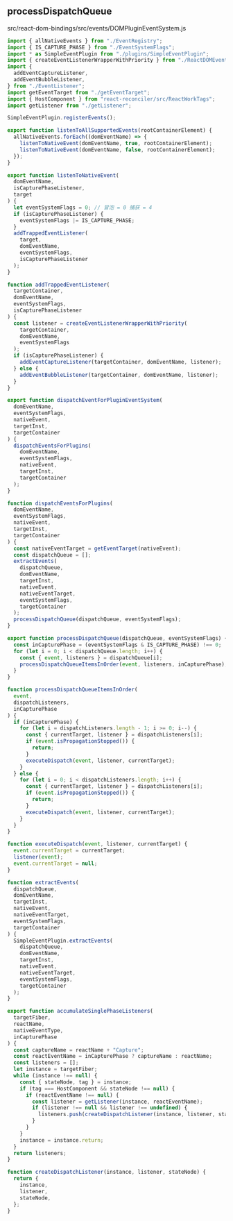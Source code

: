 ## processDispatchQueue

src/react-dom-bindings/src/events/DOMPluginEventSystem.js

```js showLineNumbers {91-130}
import { allNativeEvents } from "./EventRegistry";
import { IS_CAPTURE_PHASE } from "./EventSystemFlags";
import * as SimpleEventPlugin from "./plugins/SimpleEventPlugin";
import { createEventListenerWrapperWithPriority } from "./ReactDOMEventListener";
import {
  addEventCaptureListener,
  addEventBubbleListener,
} from "./EventListener";
import getEventTarget from "./getEventTarget";
import { HostComponent } from "react-reconciler/src/ReactWorkTags";
import getListener from "./getListener";

SimpleEventPlugin.registerEvents();

export function listenToAllSupportedEvents(rootContainerElement) {
  allNativeEvents.forEach((domEventName) => {
    listenToNativeEvent(domEventName, true, rootContainerElement);
    listenToNativeEvent(domEventName, false, rootContainerElement);
  });
}

export function listenToNativeEvent(
  domEventName,
  isCapturePhaseListener,
  target
) {
  let eventSystemFlags = 0; // 冒泡 = 0 捕获 = 4
  if (isCapturePhaseListener) {
    eventSystemFlags |= IS_CAPTURE_PHASE;
  }
  addTrappedEventListener(
    target,
    domEventName,
    eventSystemFlags,
    isCapturePhaseListener
  );
}

function addTrappedEventListener(
  targetContainer,
  domEventName,
  eventSystemFlags,
  isCapturePhaseListener
) {
  const listener = createEventListenerWrapperWithPriority(
    targetContainer,
    domEventName,
    eventSystemFlags
  );
  if (isCapturePhaseListener) {
    addEventCaptureListener(targetContainer, domEventName, listener);
  } else {
    addEventBubbleListener(targetContainer, domEventName, listener);
  }
}

export function dispatchEventForPluginEventSystem(
  domEventName,
  eventSystemFlags,
  nativeEvent,
  targetInst,
  targetContainer
) {
  dispatchEventsForPlugins(
    domEventName,
    eventSystemFlags,
    nativeEvent,
    targetInst,
    targetContainer
  );
}

function dispatchEventsForPlugins(
  domEventName,
  eventSystemFlags,
  nativeEvent,
  targetInst,
  targetContainer
) {
  const nativeEventTarget = getEventTarget(nativeEvent);
  const dispatchQueue = [];
  extractEvents(
    dispatchQueue,
    domEventName,
    targetInst,
    nativeEvent,
    nativeEventTarget,
    eventSystemFlags,
    targetContainer
  );
  processDispatchQueue(dispatchQueue, eventSystemFlags);
}

export function processDispatchQueue(dispatchQueue, eventSystemFlags) {
  const inCapturePhase = (eventSystemFlags & IS_CAPTURE_PHASE) !== 0;
  for (let i = 0; i < dispatchQueue.length; i++) {
    const { event, listeners } = dispatchQueue[i];
    processDispatchQueueItemsInOrder(event, listeners, inCapturePhase);
  }
}

function processDispatchQueueItemsInOrder(
  event,
  dispatchListeners,
  inCapturePhase
) {
  if (inCapturePhase) {
    for (let i = dispatchListeners.length - 1; i >= 0; i--) {
      const { currentTarget, listener } = dispatchListeners[i];
      if (event.isPropagationStopped()) {
        return;
      }
      executeDispatch(event, listener, currentTarget);
    }
  } else {
    for (let i = 0; i < dispatchListeners.length; i++) {
      const { currentTarget, listener } = dispatchListeners[i];
      if (event.isPropagationStopped()) {
        return;
      }
      executeDispatch(event, listener, currentTarget);
    }
  }
}

function executeDispatch(event, listener, currentTarget) {
  event.currentTarget = currentTarget;
  listener(event);
  event.currentTarget = null;
}

function extractEvents(
  dispatchQueue,
  domEventName,
  targetInst,
  nativeEvent,
  nativeEventTarget,
  eventSystemFlags,
  targetContainer
) {
  SimpleEventPlugin.extractEvents(
    dispatchQueue,
    domEventName,
    targetInst,
    nativeEvent,
    nativeEventTarget,
    eventSystemFlags,
    targetContainer
  );
}

export function accumulateSinglePhaseListeners(
  targetFiber,
  reactName,
  nativeEventType,
  inCapturePhase
) {
  const captureName = reactName + "Capture";
  const reactEventName = inCapturePhase ? captureName : reactName;
  const listeners = [];
  let instance = targetFiber;
  while (instance !== null) {
    const { stateNode, tag } = instance;
    if (tag === HostComponent && stateNode !== null) {
      if (reactEventName !== null) {
        const listener = getListener(instance, reactEventName);
        if (listener !== null && listener !== undefined) {
          listeners.push(createDispatchListener(instance, listener, stateNode));
        }
      }
    }
    instance = instance.return;
  }
  return listeners;
}

function createDispatchListener(instance, listener, stateNode) {
  return {
    instance,
    listener,
    stateNode,
  };
}
```
